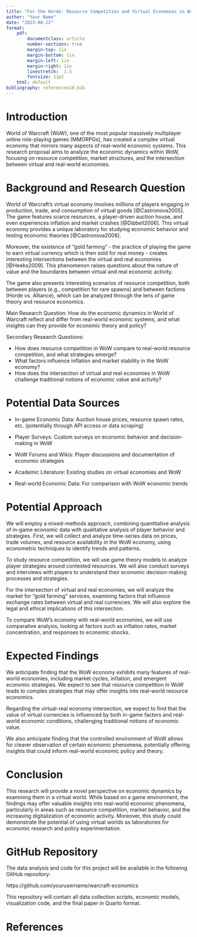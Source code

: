 ```yaml
---
title: "For the Horde: Resource Competition and Virtual Economies in World of Warcraft" 
author: "Your Name" 
date: "2023-08-22" 
format:
    pdf:
        documentclass: article 
        number-sections: true
        margin-top: 1in
        margin-bottom: 1in
        margin-left: 1in
        margin-right: 1in
        linestretch:  1.5
        fontsize: 11pt
    html: default   
bibliography: references10.bib
---
```


# Introduction

World of Warcraft (WoW), one of the most popular massively multiplayer online role-playing games (MMORPGs), has created a complex virtual economy that mirrors many aspects of real-world economic systems. This research proposal aims to analyze the economic dynamics within WoW, focusing on resource competition, market structures, and the intersection between virtual and real-world economies.

# Background and Research Question

World of Warcraft's virtual economy involves millions of players engaging in production, trade, and consumption of virtual goods [@Castronova2005]. The game features scarce resources, a player-driven auction house, and even experiences inflation and market crashes [@Dibbell2006]. This virtual economy provides a unique laboratory for studying economic behavior and testing economic theories [@Castronova2008].

Moreover, the existence of "gold farming" - the practice of playing the game to earn virtual currency which is then sold for real money - creates interesting intersections between the virtual and real economies [@Heeks2009]. This phenomenon raises questions about the nature of value and the boundaries between virtual and real economic activity.

The game also presents interesting scenarios of resource competition, both between players (e.g., competition for rare spawns) and between factions (Horde vs. Alliance), which can be analyzed through the lens of game theory and resource economics.

Main Research Question: How do the economic dynamics in World of Warcraft reflect and differ from real-world economic systems, and what insights can they provide for economic theory and policy?

Secondary Research Questions:

- How does resource competition in WoW compare to real-world resource competition, and what strategies emerge?
- What factors influence inflation and market stability in the WoW economy?
- How does the intersection of virtual and real economies in WoW challenge traditional notions of economic value and activity?

# Potential Data Sources

- In-game Economic Data: Auction house prices, resource spawn rates, etc. (potentially through API access or data scraping)

- Player Surveys: Custom surveys on economic behavior and decision-making in WoW

- WoW Forums and Wikis: Player discussions and documentation of economic strategies

- Academic Literature: Existing studies on virtual economies and WoW

- Real-world Economic Data: For comparison with WoW economic trends

# Potential Approach

We will employ a mixed-methods approach, combining quantitative analysis of in-game economic data with qualitative analysis of player behavior and strategies. First, we will collect and analyze time-series data on prices, trade volumes, and resource availability in the WoW economy, using econometric techniques to identify trends and patterns.

To study resource competition, we will use game theory models to analyze player strategies around contested resources. We will also conduct surveys and interviews with players to understand their economic decision-making processes and strategies.

For the intersection of virtual and real economies, we will analyze the market for "gold farming" services, examining factors that influence exchange rates between virtual and real currencies. We will also explore the legal and ethical implications of this intersection.

To compare WoW's economy with real-world economies, we will use comparative analysis, looking at factors such as inflation rates, market concentration, and responses to economic shocks.

# Expected Findings

We anticipate finding that the WoW economy exhibits many features of real-world economies, including market cycles, inflation, and emergent economic strategies. We expect to see that resource competition in WoW leads to complex strategies that may offer insights into real-world resource economics.

Regarding the virtual-real economy intersection, we expect to find that the value of virtual currencies is influenced by both in-game factors and real-world economic conditions, challenging traditional notions of economic value.

We also anticipate finding that the controlled environment of WoW allows for clearer observation of certain economic phenomena, potentially offering insights that could inform real-world economic policy and theory.

# Conclusion

This research will provide a novel perspective on economic dynamics by examining them in a virtual world. While based on a game environment, the findings may offer valuable insights into real-world economic phenomena, particularly in areas such as resource competition, market behavior, and the increasing digitalization of economic activity. Moreover, this study could demonstrate the potential of using virtual worlds as laboratories for economic research and policy experimentation.

# GitHub Repository
The data analysis and code for this project will be available in the following GitHub repository:

https://github.com/yourusername/warcraft-economics

This repository will contain all data collection scripts, economic models, visualization code, and the final paper in Quarto format.

# References